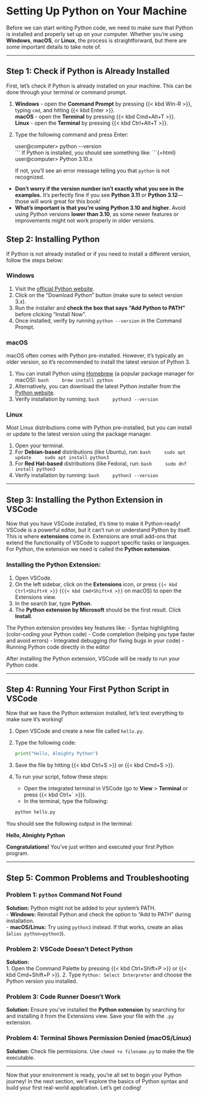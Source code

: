 
# Setting Up Python on Your Machine

Before we can start writing Python code, we need to make sure that Python is installed and properly set up on your computer. Whether you're using **Windows**, **macOS**, or **Linux**, the process is straightforward, but there are some important details to take note of.

---

## Step 1: Check if Python is Already Installed

First, let's check if Python is already installed on your machine. This can be done through your terminal or command prompt.


1. **Windows** - open the **Command Prompt** by pressing {{< kbd Win-R >}}, typing `cmd`, and hitting {{< kbd Enter >}}.</br>
   **macOS** - open the **Terminal** by pressing {{< kbd Cmd+Alt+T >}}.</br>
   **Linux** - open the **Terminal** by pressing {{< kbd Ctrl+Alt+T >}}.</br>
2. Type the following command and press Enter:
   ```{=html} 
    <div class="console">
        <span class="prompt">user@computer&gt;</span> <span class="command">python --version</span><br>
    </div>
    ```
    If Python is installed, you should see something like:
   
    ```{=html}
    <div class="console">
        <span class="prompt">user@computer&gt;</span> <span class="command">Python 3.10.x</span><br>
    </div>
    ```
    If not, you'll see an error message telling you that `python` is not recognized.

::: {.callout-tip}
- **Don’t worry if the version number isn’t exactly what you see in the examples.** It’s perfectly fine if you see **Python 3.11** or **Python 3.12**—those will work great for this book!  
- **What’s important is that you’re using Python 3.10 and higher.** Avoid using Python versions **lower than 3.10**, as some newer features or improvements might not work properly in older versions.  
:::


## Step 2: Installing Python

If Python is not already installed or if you need to install a different version, follow the steps below:

### Windows
1. Visit the [official Python website](https://www.python.org/downloads/).
2. Click on the "Download Python" button (make sure to select version 3.x).
3. Run the installer and **check the box that says "Add Python to PATH"** before clicking "Install Now".
4. Once installed, verify by running `python --version` in the Command Prompt.

### macOS
macOS often comes with Python pre-installed. However, it’s typically an older version, so it’s recommended to install the latest version of Python 3.

1. You can install Python using [Homebrew](https://brew.sh/) (a popular package manager for macOS):
    ```bash
    brew install python
    ```
2. Alternatively, you can download the latest Python installer from the [Python website](https://www.python.org/downloads/).
3. Verify installation by running:
    ```bash
    python3 --version
    ```

### Linux
Most Linux distributions come with Python pre-installed, but you can install or update to the latest version using the package manager.

1. Open your terminal.
2. For **Debian-based** distributions (like Ubuntu), run:
    ```bash
    sudo apt update
    sudo apt install python3
    ```
3. For **Red Hat-based** distributions (like Fedora), run:
    ```bash
    sudo dnf install python3
    ```
4. Verify installation by running:
    ```bash
    python3 --version
    ```

---

## Step 3: Installing the Python Extension in VSCode

Now that you have VSCode installed, it’s time to make it Python-ready! VSCode is a powerful editor, but it can’t run or understand Python by itself. This is where **extensions** come in. Extensions are small add-ons that extend the functionality of VSCode to support specific tasks or languages. For Python, the extension we need is called the **Python extension**.

### Installing the Python Extension:
1. Open VSCode.
2. On the left sidebar, click on the **Extensions** icon, or press `{{< kbd Ctrl+Shift+X >}}` (`{{< kbd Cmd+Shift+X >}}` on macOS) to open the Extensions view.
3. In the search bar, type **Python**.
4. The **Python extension by Microsoft** should be the first result. Click **Install**.

The Python extension provides key features like:
- Syntax highlighting (color-coding your Python code)
- Code completion (helping you type faster and avoid errors)
- Integrated debugging (for fixing bugs in your code)
- Running Python code directly in the editor

After installing the Python extension, VSCode will be ready to run your Python code.

---

## Step 4: Running Your First Python Script in VSCode

Now that we have the Python extension installed, let’s test everything to make sure it’s working!

1. Open VSCode and create a new file called `hello.py`.
2. Type the following code:

    ```python
    print("Hello, Almighty Python")
    ```

3. Save the file by hitting {{< kbd Ctrl+S >}} or {{< kbd Cmd+S >}}.
4. To run your script, follow these steps:
   - Open the integrated terminal in VSCode (go to **View** > **Terminal** or press {{< kbd Ctrl+` >}}).
   - In the terminal, type the following:

    ```bash
    python hello.py
    ```

You should see the following output in the terminal:

**Hello, Almighty Python**


**Congratulations!** You’ve just written and executed your first Python program.

---

## Step 5: Common Problems and Troubleshooting

### Problem 1: `python` Command Not Found  
**Solution:** Python might not be added to your system’s PATH.  
- **Windows:** Reinstall Python and check the option to “Add to PATH” during installation.  
- **macOS/Linux:** Try using `python3` instead. If that works, create an alias (`alias python=python3`).

### Problem 2: VSCode Doesn’t Detect Python  
**Solution:**  
1. Open the Command Palette by pressing {{< kbd Ctrl+Shift+P >}} or {{< kbd Cmd+Shift+P >}}.
2. Type `Python: Select Interpreter` and choose the Python version you installed.

### Problem 3: Code Runner Doesn’t Work  
**Solution:** Ensure you’ve installed the **Python extension** by searching for and installing it from the Extensions view. Save your file with the `.py` extension.

### Problem 4: Terminal Shows Permission Denied (macOS/Linux)  
**Solution:** Check file permissions. Use `chmod +x filename.py` to make the file executable.

---

::: {.callout-note}
Now that your environment is ready, you’re all set to begin your Python journey! In the next section, we’ll explore the basics of Python syntax and build your first real-world application. Let’s get coding!
:::

